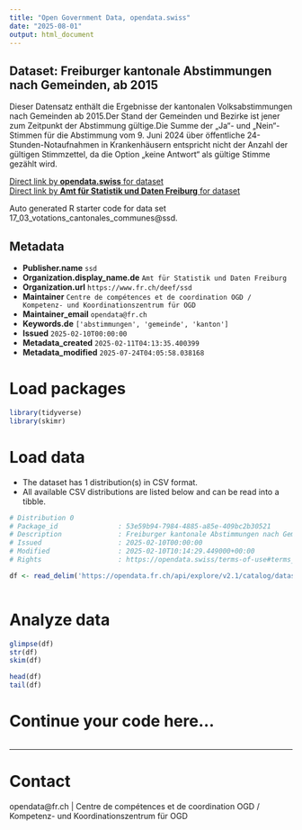```yaml
---
title: "Open Government Data, opendata.swiss"
date: "2025-08-01"
output: html_document
---
```


## Dataset: Freiburger kantonale Abstimmungen nach Gemeinden, ab 2015

Dieser Datensatz enthält die Ergebnisse der kantonalen Volksabstimmungen nach Gemeinden ab 2015.Der Stand der Gemeinden und Bezirke ist jener zum Zeitpunkt der Abstimmung gültige.Die Summe der „Ja“- und „Nein“-Stimmen für die Abstimmung vom 9. Juni 2024 über öffentliche 24-Stunden-Notaufnahmen in Krankenhäusern entspricht nicht der Anzahl der gültigen Stimmzettel, da die Option „keine Antwort“ als gültige Stimme gezählt wird.

[Direct link by **opendata.swiss** for dataset](https://opendata.swiss/de/dataset/freiburger-kantonale-abstimmungen-nach-gemeinden-ab-2015)<br>
[Direct link by **Amt für Statistik und Daten Freiburg** for dataset](https://opendata.fr.ch/explore/dataset/17_03_votations_cantonales_communes/)

Auto generated R starter code for data set 17_03_votations_cantonales_communes@ssd.

## Metadata

- **Publisher.name** `ssd`
- **Organization.display_name.de** `Amt für Statistik und Daten Freiburg`
- **Organization.url** `https://www.fr.ch/deef/ssd`
- **Maintainer** `Centre de compétences et de coordination OGD / Kompetenz- und Koordinationszentrum für OGD`
- **Maintainer_email** `opendata@fr.ch`
- **Keywords.de** `['abstimmungen', 'gemeinde', 'kanton']`
- **Issued** `2025-02-10T00:00:00`
- **Metadata_created** `2025-02-11T04:13:35.400399`
- **Metadata_modified** `2025-07-24T04:05:58.038168`


# Load packages

```r

library(tidyverse)
library(skimr)

```

# Load data

-   The dataset has 1 distribution(s) in CSV format.
-   All available CSV distributions are listed below and can be read into a tibble.

```r

# Distribution 0
# Package_id               : 53e59b94-7984-4885-a85e-409bc2b30521
# Description              : Freiburger kantonale Abstimmungen nach Gemeinden, ab 2015 (csv)
# Issued                   : 2025-02-10T00:00:00
# Modified                 : 2025-02-10T10:14:29.449000+00:00
# Rights                   : https://opendata.swiss/terms-of-use#terms_by

df <- read_delim('https://opendata.fr.ch/api/explore/v2.1/catalog/datasets/17_03_votations_cantonales_communes/exports/csv?use_labels=true')



```

# Analyze data

```r

glimpse(df)
str(df)
skim(df)

head(df)
tail(df)

```

# Continue your code here...

```r

```

------------------------------------------------------------------------

# Contact

opendata@fr.ch | Centre de compétences et de coordination OGD / Kompetenz- und Koordinationszentrum für OGD
